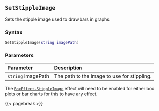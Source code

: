 ## `SetStippleImage` {#batch-setstippleimage}

Sets the stipple image\index{images!stippling} used to draw bars in graphs.

### Syntax {-}

``` .lua
SetStippleImage(string imagePath)
```

### Parameters {-}

**Parameter** | **Description**
| :-- | :-- |
|`string` imagePath | The path to the image to use for stippling. |

::: {.callout-note}
The [`BoxEffect.StippleImage`](#boxeffect) effect will need to be enabled for either box plots or bar charts for this to have any effect.
:::

{{< pagebreak >}}
